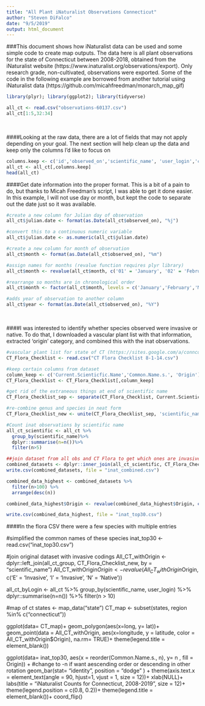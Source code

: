 ```yaml
---
title: "All Plant iNaturalist Observations Connecticut"
author: "Steven DiFalco"
date: "9/5/2019"
output: html_document
---
```

###This document shows how iNaturalist data can be used and some simple code to create map outputs. The data here is all plant observations for the state of Connecticut between 2008-2018, obtained from the iNaturalist website (https://www.inaturalist.org/observations/export). Only research grade, non-cultivated, observations were exported. Some of the code in the following example are borrowed from another tutorial using iNaturalist data (https://github.com/micahfreedman/monarch_map_gif)
```r
library(plyr); library(ggplot2); library(tidyverse)
```
```r
all_ct <- read.csv("observations-60137.csv")
all_ct[1:5,32:34]
```
<br>

####Looking at the raw data, there are a lot of fields that may not apply depending on your goal. The next section will help clean up the data and keep only the columns I'd like to focus on
```r
columns.keep <- c('id','observed_on','scientific_name', 'user_login','common_name', 'taxon_id','quality_grade','place_guess','latitude','longitude','url')
all_ct <- all_ct[,columns.keep]
head(all_ct)
```

####Get date information into the proper format. This is a bit of a pain to do, but thanks to Micah Freedman's script, I was able to get it done easier. In this example, I will not use day or month, but kept the code to separate out the date just so it was available.
```r
#create a new column for Julian day of observation
all_ct$julian.date <- format(as.Date(all_ct$observed_on), "%j") 

#convert this to a continuous numeric variable
all_ct$julian.date <- as.numeric(all_ct$julian.date) 

#create a new column for month of observation
all_ct$month <- format(as.Date(all_ct$observed_on), "%m")

#assign names for months (revalue function requires plyr library)
all_ct$month <- revalue(all_ct$month, c('01' = 'January', '02' = 'February', '03' = 'March', '04' = 'April', '05' = 'May', '06' = 'June', '07' = 'July', '08' = 'August', '09' = 'September', '10' = 'October', '11' = 'November', '12' = 'December')) 

#rearrange so months are in chronological order
all_ct$month <- factor(all_ct$month, levels = c('January','February','March','April','May','June','July','August','September','October','November','December')) 

#adds year of observation to another column 
all_ct$year <- format(as.Date(all_ct$observed_on), "%Y")
```
<br>

####I was interested to identify whether species observed were invasive or native. To do that, I downloaded a vascular plant list with that information, extracted 'origin' category, and combined this with the inat observations.
```r
#vascular plant list for state of CT (https://sites.google.com/a/conncoll.edu/vascular-plants-of-connecticut-checklist/)
CT_Flora_Checklist <- read.csv("CT Flora Checklist 8-1-14.csv")

#keep certain columns from dataset
column_keep <- c('Current.Scienticfic.Name','Common.Name.s.', 'Origin')
CT_Flora_Checklist <- CT_Flora_Checklist[,column_keep]

#get rid of the extraneous things at end of scientific name
CT_Flora_Checklist_sep <- separate(CT_Flora_Checklist, Current.Scienticfic.Name, into = c('genus', 'species'),sep = " ")

#re-combine genus and species in neat form
CT_Flora_Checklist_new <- unite(CT_Flora_Checklist_sep, 'scientific_name', c('genus', 'species'), sep= " ")

#Count inat observations by scientific name
all_ct_scientific <- all_ct %>%
  group_by(scientific_name)%>%
  dplyr::summarise(n=n())%>%  
  filter(n>5) 

##join dataset from all obs and CT Flora to get which ones are invasive/native.
combined_datasets <- dplyr::inner_join(all_ct_scientific, CT_Flora_Checklist_new, by= "scientific_name")
write.csv(combined_datasets, file = "inat_combined.csv")

combined_data_highest <- combined_datasets %>%
  filter(n>100) %>%
  arrange(desc(n))

combined_data_highest$Origin <- revalue(combined_data_highest$Origin, c('E' = 'Invasive', 'I' = 'Invasive', 'N' = 'Native'))

write.csv(combined_data_highest, file = "inat_top30.csv")
```
####In the flora CSV there were a few species with multiple entries 

#simplified the common names of these species
inat_top30 <- read.csv("inat_top30.csv")


#join original dataset with invasive codings
All_CT_withOrigin <- dplyr::left_join(all_ct_group, CT_Flora_Checklist_new, by = "scientific_name")
All_CT_withOrigin$Origin <- revalue(All_CT_withOrigin$Origin, c('E' = 'Invasive', 'I' = 'Invasive', 'N' = 'Native'))

all_ct_byLogin <- all_ct %>%
  group_by(scientific_name, user_login) %>%
  dplyr::summarise(n=n()) %>%
  filter(n > 10)

#map of ct
states <- map_data("state")
CT_map <- subset(states, region %in% c("connecticut"))

ggplot(data= CT_map)+
  geom_polygon(aes(x=long, y= lat))+
  geom_point(data = All_CT_withOrigin, aes(x=longitude, y = latitude, color = All_CT_withOrigin$Origin), na.rm= TRUE)+
  theme(legend.title = element_blank())

ggplot(data= inat_top30, aes(x = reorder(Common.Name.s., n), y= n , fill = Origin)) + #change to -n if want aescending order or descending in other rotation
  geom_bar(stat= "identity", position = "dodge" ) +
  theme(axis.text.x = element_text(angle = 90, hjust=1, vjust = 1, size = 12))+
  xlab(NULL)+
  labs(title = "iNaturalist Counts for Connecticut, 2008-2019", size = 12)+
  theme(legend.position = c(0.8, 0.2))+
  theme(legend.title = element_blank())+
  coord_flip()

